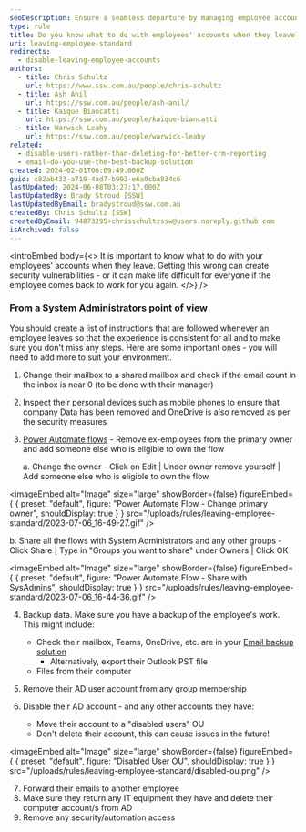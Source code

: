 ```yaml
---
seoDescription: Ensure a seamless departure by managing employee accounts efficiently and securely when they leave your organization, avoiding vulnerabilities and complexities.
type: rule
title: Do you know what to do with employees' accounts when they leave?
uri: leaving-employee-standard
redirects:
  - disable-leaving-employee-accounts
authors:
  - title: Chris Schultz
    url: https://www.ssw.com.au/people/chris-schultz
  - title: Ash Anil
    url: https://ssw.com.au/people/ash-anil/
  - title: Kaique Biancatti
    url: https://ssw.com.au/people/kaique-biancatti
  - title: Warwick Leahy
    url: https://ssw.com.au/people/warwick-leahy
related:
  - disable-users-rather-than-deleting-for-better-crm-reporting
  - email-do-you-use-the-best-backup-solution
created: 2024-02-01T06:09:49.000Z
guid: c82ab433-a719-4ad7-b993-e6a0cba834c6
lastUpdated: 2024-06-08T03:27:17.000Z
lastUpdatedBy: Brady Stroud [SSW]
lastUpdatedByEmail: bradystroud@ssw.com.au
createdBy: Chris Schultz [SSW]
createdByEmail: 94873295+chrisschultzssw@users.noreply.github.com
isArchived: false
---
```


<introEmbed
  body={<>
It is important to know what to do with your employees' accounts when they leave. Getting this wrong can create security vulnerabilities - or it can make life difficult for everyone if the employee comes back to work for you again.
  </>}
/>
### From a System Administrators point of view

You should create a list of instructions that are followed whenever an employee leaves so that the experience is consistent for all and to make sure you don't miss any steps. Here are some important ones - you will need to add more to suit your environment.

1. Change their mailbox to a shared mailbox and check if the email count in the inbox is near 0 (to be done with their manager)
2. Inspect their personal devices such as mobile phones to ensure that company Data has been removed and OneDrive is also removed as per the security measures
3. [Power Automate flows](https://make.powerautomate.com) - Remove ex-employees from the primary owner and add someone else who is eligible to own the flow

   a. Change the owner - Click on Edit | Under owner remove yourself | Add someone else who is eligible to own the flow

   
<imageEmbed
  alt="Image"
  size="large"
  showBorder={false}
  figureEmbed={ {
    preset: "default",
    figure: "Power Automate Flow - Change primary owner",
    shouldDisplay: true
  } }
  src="/uploads/rules/leaving-employee-standard/2023-07-06_16-49-27.gif"
/>


   b. Share all the flows with System Administrators and any other groups - Click Share | Type in "Groups you want to share" under Owners | Click OK

   
<imageEmbed
  alt="Image"
  size="large"
  showBorder={false}
  figureEmbed={ {
    preset: "default",
    figure: "Power Automate Flow - Share with SysAdmins",
    shouldDisplay: true
  } }
  src="/uploads/rules/leaving-employee-standard/2023-07-06_16-44-36.gif"
/>


4. Backup data. Make sure you have a backup of the employee's work. This might include:

   - Check their mailbox, Teams, OneDrive, etc. are in your [Email backup solution](/email-do-you-use-the-best-backup-solution)
     - Alternatively, export their Outlook PST file
   - Files from their computer

5. Remove their AD user account from any group membership
6. Disable their AD account - and any other accounts they have:
   - Move their account to a "disabled users" OU
   - Don't delete their account, this can cause issues in the future!


<imageEmbed
  alt="Image"
  size="large"
  showBorder={false}
  figureEmbed={ {
    preset: "default",
    figure: "Disabled User OU",
    shouldDisplay: true
  } }
  src="/uploads/rules/leaving-employee-standard/disabled-ou.png"
/>


7. Forward their emails to another employee
8. Make sure they return any IT equipment they have and delete their computer account/s from AD
9. Remove any security/automation access
